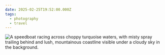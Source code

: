 ```yaml
---
date: 2025-02-25T19:52:00.000Z
tags:
  - photography
  - travel
---
```

![A speedboat racing across choppy turquoise waters, with misty spray trailing behind and lush, mountainous coastline visible under a cloudy sky in the background.](/assets/photos/20250225-IMG_1973.jpg)
